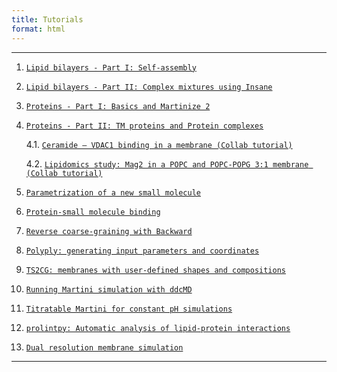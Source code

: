 ```yaml
---
title: Tutorials
format: html
---
```


<hr>

1. [`Lipid bilayers - Part I: Self-assembly`](LipidsI/index.qmd)

2. [`Lipid bilayers - Part II: Complex mixtures using Insane`](LipidsII/index.qmd)

3. [`Proteins - Part I: Basics and Martinize 2`](ProteinsI/index.qmd)

4. [`Proteins - Part II: TM proteins and Protein complexes`](ProteinsII/index.qmd)

    4.1. [`Ceramide — VDAC1 binding in a membrane (Collab tutorial)`](collabtuts/Tutorial1_Ceramide_VDAC1binding.ipynb)

    4.2. [`Lipidomics study: Mag2 in a POPC and POPC-POPG 3:1 membrane (Collab tutorial)`](collabtuts/Tutorial2_Lipidomics_Mag2.ipynb)

5. [`Parametrization of a new small molecule`](Small_Molecule_Parametrization/index.qmd)

6. [`Protein-small molecule binding`](Protein_Ligand_Binding/index.qmd)

7. [`Reverse coarse-graining with Backward`](Backward/index.qmd)

8. [`Polyply: generating input parameters and coordinates`](Polyply/index.qmd)

9. [`TS2CG: membranes with user-defined shapes and compositions`](TS2CG/index.qmd)

10. [`Running Martini simulation with ddcMD`](ddcMD/index.qmd)

11. [`Titratable Martini for constant pH simulations`](Titratable_Martini/index.qmd)

12. [`prolintpy: Automatic analysis of lipid-protein interactions`](ProLint/index.qmd)

13. [`Dual resolution membrane simulation`](Dual_Resolution_Membrane/index.qmd)

<hr>

